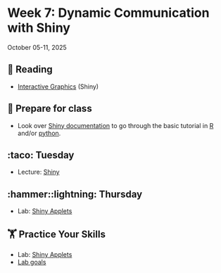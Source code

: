 # Week 7: Dynamic Communication with Shiny



October 05-11, 2025

## 📖 Reading

- [Interactive Graphics](https://srvanderplas.github.io/stat-computing-r-python/part-advanced-topics/07-intro-interactive-graphics.html) (Shiny)


## 🥣 Prepare for class

- Look over [Shiny documentation](https://shiny.posit.co/) to go through the basic tutorial in [R](https://shiny.posit.co/r/getstarted/shiny-basics/lesson1/) and/or [python](https://shiny.posit.co/py/get-started/).


## :taco: Tuesday

- Lecture: [Shiny](slides/06-01-shiny.qmd)


## :hammer::lightning: Thursday

- Lab: [Shiny Applets](assignment-repos/07-shiny-interactive/index.qmd)


##  🏋 Practice Your Skills

- Lab: [Shiny Applets](assignment-repos/07-shiny-interactive/index.qmd)
- [Lab goals](assignment-repos/07-shiny-interactive/tilt.qmd)

